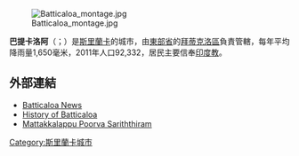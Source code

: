 {{unreferenced|time=2020-02-02T19:07:41+00:00}}
[[Image:Batticaloa_montage.jpg|right]]

'''巴提卡洛阿'''（{{lang-ta|மட்டக்களப்பு|Maṭṭakkaḷappu}}；{{lang-si|මඩකලපුව|Madakalapuwa}}）是[[斯里蘭卡|斯里蘭卡]]的城市，由[[東部省_(斯里蘭卡)|東部省]]的[[拜蒂克洛區|拜蒂克洛區]]負責管轄，每年平均降雨量1,650毫米，2011年人口92,332，居民主要信奉[[印度教|印度教]]。

==外部連結==
{{Wikivoyage|Batticaloa}}
{{Commons|Batticaloa}}
* [http://www.battinews.com/ Batticaloa News] {{Wayback|url=http://www.battinews.com/ |date=20130805140608 }}{{ta icon}}
* [https://web.archive.org/web/20070313070210/http://www.batticaloa.com/history.htm History of Batticaloa]{{ta icon}}
* [http://www.mail-archive.com/varalaaru@yahoogroups.com/msg00024.html Mattakkalappu Poorva Sariththiram] {{Wayback|url=http://www.mail-archive.com/varalaaru@yahoogroups.com/msg00024.html |date=20130730163254 }}

{{Coord|7|43|N|81|42|E|region:LK_type:city|display=title}}

{{SriLanka-geo-stub}}
{{DEFAULTSORT: Batticaloa}}
[[Category:斯里蘭卡城市|Category:斯里蘭卡城市]]